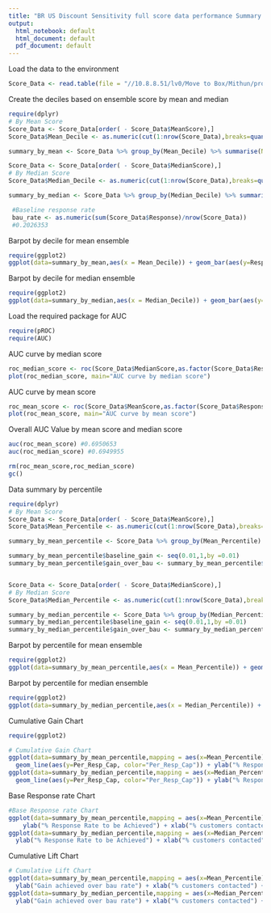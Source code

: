 ```yaml
---
title: "BR US Discount Sensitivity full score data performance Summary Jan15"
output:
  html_notebook: default
  html_document: default
  pdf_document: default
---
```


Load the data to the environment
```r
Score_Data <- read.table(file = "//10.8.8.51/lv0/Move to Box/Mithun/projects/9.BR_US_DS_Project/1.data/Jan15/BR_US_DS_Score_Jan15.txt",header=TRUE, sep=",",stringsAsFactors = F)


```

Create the deciles based on ensemble score by mean and median
```r
require(dplyr)
# By Mean Score
Score_Data <- Score_Data[order( - Score_Data$MeanScore),]
Score_Data$Mean_Decile <- as.numeric(cut(1:nrow(Score_Data),breaks=quantile(0:nrow(Score_Data),probs=seq(0,1,by=0.1)), labels=1:10,right=T))

summary_by_mean <- Score_Data %>% group_by(Mean_Decile) %>% summarise(Num_Cust=n(),Num_Resp=sum(Response)) %>% mutate(Resp_rate=Num_Resp/Num_Cust ,Per_Resp_Cap = cumsum(Num_Resp)/sum(Num_Resp) , Lift = cumsum(Num_Resp)/cumsum(Num_Cust))

Score_Data <- Score_Data[order( - Score_Data$MedianScore),]
# By Median Score
Score_Data$Median_Decile <- as.numeric(cut(1:nrow(Score_Data),breaks=quantile(0:nrow(Score_Data),probs=seq(0,1,by=0.1)), labels=1:10,right=T))

summary_by_median <- Score_Data %>% group_by(Median_Decile) %>% summarise(Num_Cust=n(),Num_Resp=sum(Response)) %>% mutate(Resp_rate=Num_Resp/Num_Cust ,Per_Resp_Cap = cumsum(Num_Resp)/sum(Num_Resp) , Lift = cumsum(Num_Resp)/cumsum(Num_Cust))

 #Baseline response rate 
 bau_rate <- as.numeric(sum(Score_Data$Response)/nrow(Score_Data))
 #0.2026353
```
Barpot by decile for mean ensemble
```r
require(ggplot2)
ggplot(data=summary_by_mean,aes(x = Mean_Decile)) + geom_bar(aes(y=Resp_rate),stat="identity")  +geom_line(aes(y=bau_rate))+ylab("Response rate")+xlab("Decile")+ggtitle("Response Rate across deciles by ensembling through mean")
```
Barpot by decile for median ensemble
```r
require(ggplot2)
ggplot(data=summary_by_median,aes(x = Median_Decile)) + geom_bar(aes(y=Resp_rate),stat="identity") +geom_line(aes(y=bau_rate))+ylab("Response rate")+xlab("Decile")+ggtitle("Response Rate across deciles by ensembling through median")
```

Load the required package for AUC
```r
require(pROC)
require(AUC)
```

AUC curve by median score
```r
roc_median_score <- roc(Score_Data$MedianScore,as.factor(Score_Data$Response))
plot(roc_median_score, main="AUC curve by median score")
```

AUC curve by mean score
```r
roc_mean_score <- roc(Score_Data$MeanScore,as.factor(Score_Data$Response))
plot(roc_mean_score, main="AUC curve by mean score")

```

Overall AUC Value by mean score and median score


```r

auc(roc_mean_score) #0.6950653
auc(roc_median_score) #0.6949955

rm(roc_mean_score,roc_median_score)
gc()
```

Data summary by percentile 
```r

require(dplyr)
# By Mean Score
Score_Data <- Score_Data[order( - Score_Data$MeanScore),]
Score_Data$Mean_Percentile <- as.numeric(cut(1:nrow(Score_Data),breaks=quantile(0:nrow(Score_Data),probs=seq(0,1,by=0.01)), labels=1:100,right=T))

summary_by_mean_percentile <- Score_Data %>% group_by(Mean_Percentile) %>% summarise(Num_Cust=n(),Num_Resp=sum(Response)) %>% mutate(Resp_rate=Num_Resp/Num_Cust ,Per_Resp_Cap = cumsum(Num_Resp)/sum(Num_Resp) , Lift = cumsum(Num_Resp)/cumsum(Num_Cust))

summary_by_mean_percentile$baseline_gain <- seq(0.01,1,by =0.01)
summary_by_mean_percentile$gain_over_bau <- summary_by_mean_percentile$Lift/(sum(summary_by_mean_percentile$Num_Resp)/sum(summary_by_mean_percentile$Num_Cust))


Score_Data <- Score_Data[order( - Score_Data$MedianScore),]
# By Median Score
Score_Data$Median_Percentile <- as.numeric(cut(1:nrow(Score_Data),breaks=quantile(0:nrow(Score_Data),probs=seq(0,1,by=0.01)), labels=1:100,right=T))

summary_by_median_percentile <- Score_Data %>% group_by(Median_Percentile) %>% summarise(Num_Cust=n(),Num_Resp=sum(Response)) %>% mutate(Resp_rate=Num_Resp/Num_Cust ,Per_Resp_Cap = cumsum(Num_Resp)/sum(Num_Resp) , Lift = cumsum(Num_Resp)/cumsum(Num_Cust))
summary_by_median_percentile$baseline_gain <- seq(0.01,1,by =0.01)
summary_by_median_percentile$gain_over_bau <- summary_by_median_percentile$Lift / bau_rate

```
Barpot by percentile for mean ensemble
```r
require(ggplot2)
ggplot(data=summary_by_mean_percentile,aes(x = Mean_Percentile)) + geom_bar(aes(y=Resp_rate),stat="identity") +geom_line(aes(y=bau_rate))+ylab("Response rate")+xlab("Percentile")+ggtitle("Response Rate across percentile by ensembling through mean")

```

Barpot by percentile for median ensemble
```r
require(ggplot2)
ggplot(data=summary_by_median_percentile,aes(x = Median_Percentile)) + geom_bar(aes(y=Resp_rate),stat="identity") +geom_line(aes(y=bau_rate))+ylab("Response rate")+xlab("Percentile")+ggtitle("Response Rate across percentiles by ensembling through median")


```

Cumulative Gain Chart
```r
require(ggplot2)

# Cumulative Gain Chart
ggplot(data=summary_by_mean_percentile,mapping = aes(x=Mean_Percentile))+geom_line(aes(y=baseline_gain, color="baseline_gain")) + 
  geom_line(aes(y=Per_Resp_Cap, color="Per_Resp_Cap")) + ylab("% Response Captured") + xlab("% Customer Contacted") +ggtitle("Cumulative Gain Chart by mean ensemble")
ggplot(data=summary_by_median_percentile,mapping = aes(x=Median_Percentile))+geom_line(aes(y=baseline_gain, color="baseline_gain")) + 
  geom_line(aes(y=Per_Resp_Cap, color="Per_Resp_Cap")) + ylab("% Response Captured") + xlab("% Customer Contacted") +ggtitle("Cumulative Gain Chart by median ensemble")

```
Base Response rate Chart
```r
#Base Response rate Chart
ggplot(data=summary_by_mean_percentile,mapping = aes(x=Mean_Percentile)) + geom_line(aes(y=Lift,color="Lift")) +geom_line(aes(y=bau_rate)) +
    ylab("% Response Rate to be Achieved") + xlab("% customers contacted") + ggtitle("Overall response rate by rank ordering by mean ensemble")
ggplot(data=summary_by_median_percentile,mapping = aes(x=Median_Percentile)) + geom_line(aes(y=Lift,color="Lift")) +geom_line(aes(y=bau_rate)) +
  ylab("% Response Rate to be Achieved") + xlab("% customers contacted") + ggtitle("Overall response rate by rank ordering by median ensemble")
```
Cumulative Lift Chart
```r

# Cumulative Lift Chart
ggplot(data=summary_by_mean_percentile,mapping = aes(x=Mean_Percentile)) + geom_line(aes(y=gain_over_bau,color="Lift")) +geom_line(aes(y=1, color="bau rate")) +
  ylab("Gain achieved over bau rate") + xlab("% customers contacted") + ggtitle("Cumulative Gain chart by mean ensemble")
ggplot(data=summary_by_median_percentile,mapping = aes(x=Median_Percentile)) + geom_line(aes(y=gain_over_bau,color="Lift")) +geom_line(aes(y=1, color="bau rate")) +
  ylab("Gain achieved over bau rate") + xlab("% customers contacted") + ggtitle("Cumulative Gain chart by median ensemble")

```
